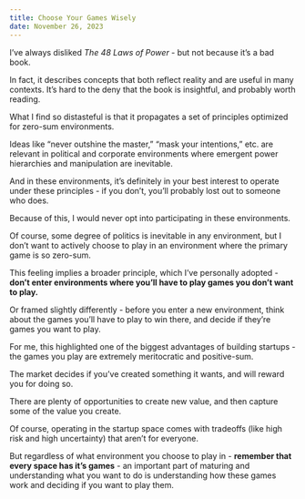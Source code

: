 ```yaml
---
title: Choose Your Games Wisely
date: November 26, 2023
---
```


I’ve always disliked _The 48 Laws of Power_ - but not because it’s a bad book.

In fact, it describes concepts that both reflect reality and are useful in many contexts. It’s hard to the deny that the book is insightful, and probably worth reading.

What I find so distasteful is that it propagates a set of principles optimized for zero-sum environments.

Ideas like “never outshine the master,” “mask your intentions,” etc. are relevant in political and corporate environments where emergent power hierarchies and manipulation are inevitable.

And in these environments, it’s definitely in your best interest to operate under these principles - if you don’t, you’ll probably lost out to someone who does.

Because of this, I would never opt into participating in these environments.

Of course, some degree of politics is inevitable in any environment, but I don’t want to actively choose to play in an environment where the primary game is so zero-sum.

This feeling implies a broader principle, which I’ve personally adopted - **don’t enter environments where you’ll have to play games you don’t want to play.**

Or framed slightly differently - before you enter a new environment, think about the games you’ll have to play to win there, and decide if they’re games you want to play.

For me, this highlighted one of the biggest advantages of building startups - the games you play are extremely meritocratic and positive-sum.

The market decides if you’ve created something it wants, and will reward you for doing so.

There are plenty of opportunities to create new value, and then capture some of the value you create.

Of course, operating in the startup space comes with tradeoffs (like high risk and high uncertainty) that aren’t for everyone.

But regardless of what environment you choose to play in - **remember that every space has it’s games** - an important part of maturing and understanding what you want to do is understanding how these games work and deciding if you want to play them.
